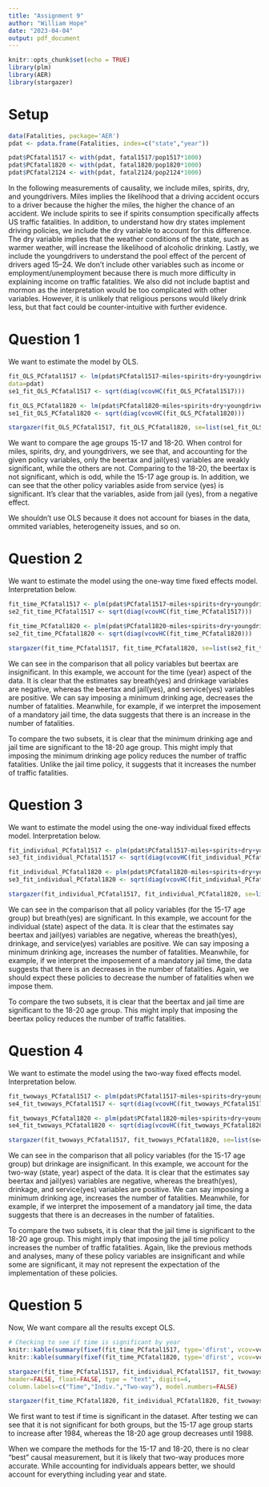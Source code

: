 ---
title: "Assignment 9"
author: "William Hope"
date: "2023-04-04"
output: pdf_document
---

```{r setup, include=FALSE}
knitr::opts_chunk$set(echo = TRUE)
library(plm)
library(AER)
library(stargazer)
```

# Setup
```{r}
data(Fatalities, package='AER')
pdat <- pdata.frame(Fatalities, index=c("state","year"))

pdat$PCfatal1517 <- with(pdat, fatal1517/pop1517*1000)
pdat$PCfatal1820 <- with(pdat, fatal1820/pop1820*1000)
pdat$PCfatal2124 <- with(pdat, fatal2124/pop2124*1000)
```

In the following measurements of causality, we include miles, spirits, dry, and youngdrivers. Miles implies the likelihood that a driving accident occurs to a driver because the higher the miles, the higher the chance of an accident. We include spirits to see if spirits consumption specifically affects US traffic fatalities. In addition, to understand how dry states implement driving policies, we include the dry variable to account for this difference. The dry variable implies that the weather conditions of the state, such as warmer weather, will increase the likelihood of alcoholic drinking. Lastly, we include the youngdrivers to understand the pool effect of the percent of drivers aged 15–24. We don't include other variables such as income or employment/unemployment because there is much more difficulty in explaining income on traffic fatalities. We also did not include baptist and mormon as the interpretation would be too complicated with other variables. However, it is unlikely that religious persons would likely drink less, but that fact could be counter-intuitive with further evidence. 

# Question 1

We want to estimate the model by OLS.

```{r}
fit_OLS_PCfatal1517 <- lm(pdat$PCfatal1517~miles+spirits+dry+youngdrivers+beertax+breath+drinkage+jail+service,
data=pdat)
se1_fit_OLS_PCfatal1517 <- sqrt(diag(vcovHC(fit_OLS_PCfatal1517)))

fit_OLS_PCfatal1820 <- lm(pdat$PCfatal1820~miles+spirits+dry+youngdrivers+beertax+breath+drinkage+jail+service, data=pdat)
se1_fit_OLS_PCfatal1820 <- sqrt(diag(vcovHC(fit_OLS_PCfatal1820)))

stargazer(fit_OLS_PCfatal1517, fit_OLS_PCfatal1820, se=list(se1_fit_OLS_PCfatal1517, se1_fit_OLS_PCfatal1820), header=FALSE, float=FALSE, type = "text", digits=4, model.numbers=FALSE)

```

We want to compare the age groups 15-17 and 18-20. When control for miles, spirits, dry, and youngdrivers, we see that, and accounting for the given policy variables, only the beertax and jail(yes) variables are weakly significant, while the others are not. Comparing to the 18-20, the beertax is not significant, which is odd, while the 15-17 age group is. In addition, we can see that the other policy variables aside from service (yes) is significant. It's clear that the variables, aside from jail (yes), from a negative effect. 

We shouldn't use OLS because it does not account for biases in the data, ommited variables, heterogeneity issues, and so on.

# Question 2

We want to estimate the model using the one-way time fixed effects model. Interpretation below.

```{r}
fit_time_PCfatal1517 <- plm(pdat$PCfatal1517~miles+spirits+dry+youngdrivers+beertax+breath+drinkage+jail+service, data=pdat, effect="time")
se2_fit_time_PCfatal1517 <- sqrt(diag(vcovHC(fit_time_PCfatal1517)))

fit_time_PCfatal1820 <- plm(pdat$PCfatal1820~miles+spirits+dry+youngdrivers+beertax+breath+drinkage+jail+service, data=pdat, effect="time")
se2_fit_time_PCfatal1820 <- sqrt(diag(vcovHC(fit_time_PCfatal1820)))

stargazer(fit_time_PCfatal1517, fit_time_PCfatal1820, se=list(se2_fit_time_PCfatal1517, se2_fit_time_PCfatal1820), header=FALSE, float=FALSE, type = "text", digits=4, model.numbers=FALSE)

```

We can see in the comparison that all policy variables but beertax are insignificant. In this example, we account for the time (year) aspect of the data. It is clear that the estimates say breath(yes) and drinkage variables are negative, whereas the beertax and jail(yes), and service(yes) variables are positive. We can say imposing a minimum drinking age, decreases the number of fatalities. Meanwhile, for example, if we interpret the imposement of a mandatory jail time, the data suggests that there is an increase in the number of fatalities. 

To compare the two subsets, it is clear that the minimum drinking age and jail time are significant to the 18-20 age group. This might imply that imposing the minimum drinking age policy reduces the number of traffic fatalities. Unlike the jail time policy, it suggests that it increases the number of traffic fatalities.

# Question 3

We want to estimate the model using the one-way individual fixed effects model. Interpretation below.

```{r}

fit_individual_PCfatal1517 <- plm(pdat$PCfatal1517~miles+spirits+dry+youngdrivers+beertax+breath+drinkage+jail+service, data=pdat, effect="individual")
se3_fit_individual_PCfatal1517 <- sqrt(diag(vcovHC(fit_individual_PCfatal1517)))

fit_individual_PCfatal1820 <- plm(pdat$PCfatal1820~miles+spirits+dry+youngdrivers+beertax+breath+drinkage+jail+service, data=pdat, effect="individual")
se3_fit_individual_PCfatal1820 <- sqrt(diag(vcovHC(fit_individual_PCfatal1820)))

stargazer(fit_individual_PCfatal1517, fit_individual_PCfatal1820, se=list(se3_fit_individual_PCfatal1517, se3_fit_individual_PCfatal1820), header=FALSE, float=FALSE, type = "text", digits=4, model.numbers=FALSE)

```

We can see in the comparison that all policy variables (for the 15-17 age group) but breath(yes) are significant. In this example, we account for the individual (state) aspect of the data. It is clear that the estimates say beertax and jail(yes) variables are negative, whereas the breath(yes), drinkage, and service(yes) variables are positive. We can say imposing a minimum drinking age, increases the number of fatalities. Meanwhile, for example, if we interpret the imposement of a mandatory jail time, the data suggests that there is an decreases in the number of fatalities. Again, we should expect these policies to decrease the number of fatalities when we impose them.

To compare the two subsets, it is clear that the beertax and jail time are significant to the 18-20 age group. This might imply that imposing the beertax policy reduces the number of traffic fatalities. 

# Question 4

We want to estimate the model using the two-way fixed effects model. Interpretation below.

```{r}

fit_twoways_PCfatal1517 <- plm(pdat$PCfatal1517~miles+spirits+dry+youngdrivers+beertax+breath+drinkage+jail+service, data=pdat, effect="twoways")
se4_fit_twoways_PCfatal1517 <- sqrt(diag(vcovHC(fit_twoways_PCfatal1517)))

fit_twoways_PCfatal1820 <- plm(pdat$PCfatal1820~miles+spirits+dry+youngdrivers+beertax+breath+drinkage+jail+service, data=pdat, effect="twoways")
se4_fit_twoways_PCfatal1820 <- sqrt(diag(vcovHC(fit_twoways_PCfatal1820)))

stargazer(fit_twoways_PCfatal1517, fit_twoways_PCfatal1820, se=list(se4_fit_twoways_PCfatal1517, se4_fit_twoways_PCfatal1820), header=FALSE, float=FALSE, type = "text", digits=4, model.numbers=FALSE)

```

We can see in the comparison that all policy variables (for the 15-17 age group) but drinkage are insignificant. In this example, we account for the two-way (state, year) aspect of the data. It is clear that the estimates say beertax and jail(yes) variables are negative, whereas the breath(yes), drinkage, and service(yes) variables are positive. We can say imposing a minimum drinking age, increases the number of fatalities. Meanwhile, for example, if we interpret the imposement of a mandatory jail time, the data suggests that there is an decreases in the number of fatalities. 

To compare the two subsets, it is clear that the jail time is significant to the 18-20 age group. This might imply that imposing the jail time policy increases the number of traffic fatalities. Again, like the previous methods and analyses, many of these policy variables are insignificant and while some are significant, it may not represent the expectation of the implementation of these policies. 

# Question 5

Now, We want compare all the results except OLS.

```{r}

# Checking to see if time is significant by year
knitr::kable(summary(fixef(fit_time_PCfatal1517, type='dfirst', vcov=vcovHC)))
knitr::kable(summary(fixef(fit_time_PCfatal1820, type='dfirst', vcov=vcovHC)))

stargazer(fit_time_PCfatal1517, fit_individual_PCfatal1517, fit_twoways_PCfatal1517, se=list(se2_fit_time_PCfatal1517, se3_fit_individual_PCfatal1517, se4_fit_twoways_PCfatal1517),
header=FALSE, float=FALSE, type = "text", digits=4,
column.labels=c("Time","Indiv.","Two-way"), model.numbers=FALSE)

stargazer(fit_time_PCfatal1820, fit_individual_PCfatal1820, fit_twoways_PCfatal1820, se=list(se2_fit_time_PCfatal1820, se3_fit_individual_PCfatal1820, se4_fit_twoways_PCfatal1820), header=FALSE, float=FALSE, type = "text", digits=4, column.labels=c("Time","Indiv.","Two-way"), model.numbers=FALSE)


```

We first want to test if time is significant in the dataset. After testing we can see that it is not significant for both groups, but the 15-17 age group starts to increase after 1984, whereas the 18-20 age group decreases until 1988. 

When we compare the methods for the 15-17 and 18-20, there is no clear "best" causal measurement, but it is likely that two-way produces more accurate. While accounting for individuals appears better, we should account for everything including year and state. 


